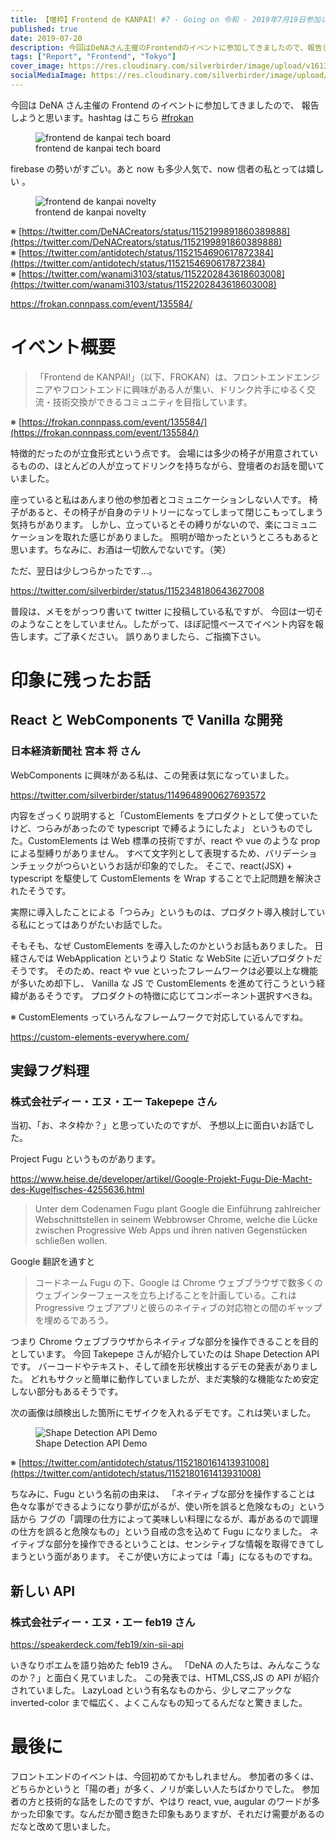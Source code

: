 ```yaml
---
title: 【増枠】Frontend de KANPAI! #7 - Going on 令和 - 2019年7月19日参加レポート
published: true
date: 2019-07-20
description: 今回はDeNAさん主催のFrontendのイベントに参加してきましたので、報告しようと思います。hashtagはこちら frokan イベント概要 「Frontend de KANPAI!」（以下、FROKAN）は、フロントエンドエンジニアやフロントエンドに興味がある人が集い、ドリンク片手にゆるく交流・技術交換ができるコミュニティを目指しています。
tags: ["Report", "Frontend", "Tokyo"]
cover_image: https://res.cloudinary.com/silverbirder/image/upload/v1613819448/silver-birder.github.io/blog/20190720095423.jpg
socialMediaImage: https://res.cloudinary.com/silverbirder/image/upload/v1613819448/silver-birder.github.io/blog/20190720095423.jpg
---
```



今回は DeNA さん主催の Frontend のイベントに参加してきましたので、
報告しようと思います。hashtag はこちら [#frokan](https://twitter.com/hashtag/frokan)

<figure title="frontend de kanpai tech board">
  <Image
    src="https://res.cloudinary.com/silverbirder/image/upload/v1614429379/silver-birder.github.io/blog/frontend_de_kanpai_tech_board.jpg"
    width={1200}
    height={900}
    layout="constrained"
    alt="frontend de kanpai tech board"
  />
  <figcaption>frontend de kanpai tech board</figcaption>
</figure>

firebase の勢いがすごい。あと now も多少人気で、now 信者の私とっては嬉しい 。

<figure title="frontend de kanpai novelty">
  <Image
    src="https://res.cloudinary.com/silverbirder/image/upload/v1614429431/silver-birder.github.io/blog/frontend_de_kanpai_novelty.jpg"
    width={1200}
    height={801}
    layout="constrained"
    alt="frontend de kanpai novelty"
  />
  <figcaption>frontend de kanpai novelty</figcaption>
</figure>

※ [https://twitter.com/DeNACreators/status/1152199891860389888](https://twitter.com/DeNACreators/status/1152199891860389888)  
※ [https://twitter.com/antidotech/status/1152154690617872384](https://twitter.com/antidotech/status/1152154690617872384)  
※ [https://twitter.com/wanami3103/status/1152202843618603008](https://twitter.com/wanami3103/status/1152202843618603008)

https://frokan.connpass.com/event/135584/

# イベント概要

> 「Frontend de KANPAI!」（以下、FROKAN）は、フロントエンドエンジニアやフロントエンドに興味がある人が集い、ドリンク片手にゆるく交流・技術交換ができるコミュニティを目指しています。

※ [https://frokan.connpass.com/event/135584/](https://frokan.connpass.com/event/135584/)

特徴的だったのが立食形式という点です。
会場には多少の椅子が用意されているものの、ほとんどの人が立ってドリンクを持ちながら、登壇者のお話を聞いていました。

座っていると私はあんまり他の参加者とコミュニケーションしない人です。
椅子があると、その椅子が自身のテリトリーになってしまって閉じこもってしまう気持ちがあります。
しかし、立っているとその縛りがないので、楽にコミュニケーションを取れた感じがありました。
照明が暗かったというところもあると思います。ちなみに、お酒は一切飲んでないです。（笑）

ただ、翌日は少しつらかったです...。

https://twitter.com/silverbirder/status/1152348180643627008

普段は、メモをがっつり書いて twitter に投稿している私ですが、
今回は一切そのようなことをしていません。したがって、ほぼ記憶ベースでイベント内容を報告します。ご了承ください。
誤りありましたら、ご指摘下さい。

# 印象に残ったお話

## React と WebComponents で Vanilla な開発

### 日本経済新聞社 宮本 将 さん

WebComponents に興味がある私は、この発表は気になっていました。

https://twitter.com/silverbirder/status/1149648900627693572

内容をざっくり説明すると「CustomElements をプロダクトとして使っていたけど、つらみがあったので typescript で縛るようにしたよ」
というものでした。CustomElements は Web 標準の技術ですが、react や vue のような prop による型縛りがありません。
すべて文字列として表現するため、バリデーションチェックがつらいというお話が印象的でした。
そこで、react(JSX) + typescript を駆使して CustomElements を Wrap することで上記問題を解決されたそうです。

実際に導入したことによる「つらみ」というものは、プロダクト導入検討している私にとってはありがたいお話でした。

そもそも、なぜ CustomElements を導入したのかというお話もありました。
日経さんでは WebApplication というより Static な WebSite に近いプロダクトだそうです。
そのため、react や vue といったフレームワークは必要以上な機能が多いため却下し、
Vanilla な JS で CustomElements を進めて行こうという経緯があるそうです。
プロダクトの特徴に応じてコンポーネント選択すべきね。

※ CustomElements っていろんなフレームワークで対応しているんですね。

https://custom-elements-everywhere.com/

## 実録フグ料理

### 株式会社ディー・エヌ・エー Takepepe さん

当初、「お、ネタ枠か？」と思っていたのですが、
予想以上に面白いお話でした。

Project Fugu というものがあります。

https://www.heise.de/developer/artikel/Google-Projekt-Fugu-Die-Macht-des-Kugelfisches-4255636.html

> Unter dem Codenamen Fugu plant Google die Einführung zahlreicher Webschnittstellen in seinem Webbrowser Chrome, welche die Lücke zwischen Progressive Web Apps und ihren nativen Gegenstücken schließen wollen.

Google 翻訳を通すと

> コードネーム Fugu の下、Google は Chrome ウェブブラウザで数多くのウェブインターフェースを立ち上げることを計画している。これは Progressive ウェブアプリと彼らのネイティブの対応物との間のギャップを埋めるであろう。

つまり Chrome ウェブブラウザからネイティブな部分を操作できることを目的としています。
今回 Takepepe さんが紹介していたのは Shape Detection API です。
バーコードやテキスト、そして顔を形状検出するデモの発表がありました。
どれもサクッと簡単に動作していましたが、まだ実験的な機能なため安定しない部分もあるそうです。

次の画像は顔検出した箇所にモザイクを入れるデモです。これは笑いました。

<figure title="Shape Detection API Demo">
  <Image
    src="https://res.cloudinary.com/silverbirder/image/upload/v1614429340/silver-birder.github.io/blog/Shape_Detection_API_Demo.jpg"
    width={1164}
    height={1200}
    layout="constrained"
    alt="Shape Detection API Demo"
  />
  <figcaption>Shape Detection API Demo</figcaption>
</figure>

※ [https://twitter.com/antidotech/status/1152180161413931008](https://twitter.com/antidotech/status/1152180161413931008)

ちなみに、Fugu という名前の由来は、
「ネイティブな部分を操作することは色々な事ができるようになり夢が広がるが、使い所を誤ると危険なもの」という話から
フグの「調理の仕方によって美味しい料理になるが、毒があるので調理の仕方を誤ると危険なもの」という自戒の念を込めて Fugu になりました。
ネイティブな部分を操作できるということは、センシティブな情報を取得できてしまうという面があります。
そこが使い方によっては「毒」になるものですね。

## 新しい API

### 株式会社ディー・エヌ・エー feb19 さん

https://speakerdeck.com/feb19/xin-sii-api

いきなりポエムを語り始めた feb19 さん。
「DeNA の人たちは、みんなこうなのか？」と面白く見ていました。
この発表では、HTML,CSS,JS の API が紹介されていました。
LazyLoad という有名なものから、少しマニアックな inverted-color まで幅広く、よくこんなもの知ってるんだなと驚きました。

# 最後に

フロントエンドのイベントは、今回初めてかもしれません。 参加者の多くは、どちらかというと「陽の者」が多く、ノリが楽しい人たちばかりでした。 参加者の方と技術的な話をしたのですが、やはり react, vue, augular のワードが多かった印象です。なんだか聞き飽きた印象もありますが、それだけ需要があるのだなと改めて思いました。
